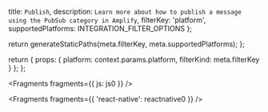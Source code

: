   title: `Publish`,
  description: `Learn more about how to publish a message using the PubSub category in Amplify`,
  filterKey: 'platform',
  supportedPlatforms: INTEGRATION_FILTER_OPTIONS
};



  return generateStaticPaths(meta.filterKey, meta.supportedPlatforms);
};

  return {
    props: {
      platform: context.params.platform,
      filterKind: meta.filterKey
    }
  };
};


<Fragments fragments={{ js: js0 }} />


<Fragments fragments={{ 'react-native': reactnative0 }} />
